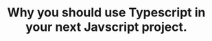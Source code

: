 ---
title: Why you should use Typescript in your next Javscript project.
slug: why-you-should-use-ts-in-your-next-js-project
img: /why-you-should-use-ts-in-your-next-js-projects.jpeg
description: All javascript code is typescript code, but not all typescript code is javascript code. So why should you use typescript in your next javascript project.
published: null
category: 
  - typescript
  - javascript
---
